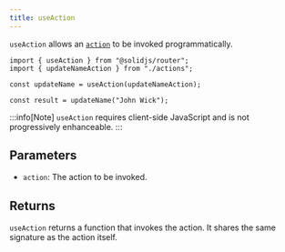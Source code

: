 ```yaml
---
title: useAction
---
```


`useAction` allows an [`action`](/solid-router/reference/data-apis/action) to be invoked programmatically.

```tsx
import { useAction } from "@solidjs/router";
import { updateNameAction } from "./actions";

const updateName = useAction(updateNameAction);

const result = updateName("John Wick");
```

:::info[Note]
`useAction` requires client-side JavaScript and is not progressively enhanceable.
:::

## Parameters

- `action`: The action to be invoked.

## Returns

`useAction` returns a function that invokes the action.
It shares the same signature as the action itself.
